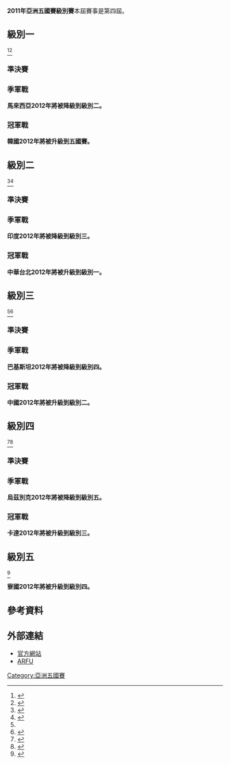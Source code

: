 {{六國錦標賽
|Name = 2011年亞洲五國賽級別賽
| image = 
| imagesize =
| caption = 
| date = 2011年5月4日 - 7月30日
| champions = 
| count = 
| matches = 12
| attendance =
| tries =
| top point scorer = 
| top try scorer = 
| website = [http://www.asian5nations.com Website]
| previous year = 2010 
| previous tournament = 2010年亞洲五國賽
| next year = 2012 
| next tournament = 2012年亞洲五國賽級別賽
}}

'''2011年亞洲五國賽級別賽'''本屆賽事是第四屆。

==級別一==
<ref>{{cite web|title=Division I schedule|url=http://www.asian5nations.com/Div1schedule|publisher=[[Asian_5_Nations|Asian 5 Nations]]|accessdate=2011-06-03|deadurl=yes|archiveurl=https://web.archive.org/web/20110526094134/http://www.asian5nations.com/Div1schedule|archivedate=2011-05-26}}</ref><ref>{{cite web|title=Division I Results|url=http://www.asian5nations.com/node/184|publisher=[[Asian_5_Nations|Asian 5 Nations]]|accessdate=2011-06-03|deadurl=yes|archiveurl=https://web.archive.org/web/20110707180251/http://www.asian5nations.com/node/184|archivedate=2011-07-07}}</ref> 

{{Round4-with third
<!--Date-Place|Team 1||Team 2| -->
<!--semi finals  -->
|2011年6月1日|'''{{rug|SIN}}'''|'''52'''|{{rug|MAS}}|17
|2011年6月1日|'''{{rug|KOR}}'''|'''34'''|{{rug|PHI}}|20
<!--final  -->
|2011年6月4日|{{rug|SIN}}|19|'''{{rug|KOR}}'''|'''58'''
<!--bronze final  -->
|2011年6月4日|{{rug|MAS}}|20|'''{{rug|PHI}}'''|'''86'''
|Consol=季軍戰 }}

=== 準決賽 ===
{{rugbybox
|date= 2011年6月1日
|time= 13:00
|home= '''{{ru-rt|SIN}}'''
|score= 52–17
|report=
|away= {{rug|MAS}}
|try1=
|con1=
|pen1=
|drop1=
|try2=
|con2=
|pen2=
|drop2=
|stadium= [[安山市|安山市]][[Ansan_Wa~_Stadium|Ansan Wa~ Stadium]]
|attendance=
|referee= 
}}

{{rugbybox
|date= 2011年6月1日
|time= 15:00
|home= '''{{ru-rt|KOR}}'''
|score= 34–20
|report=
|away= {{rug|PHI}}
|try1= 
|con1=
|pen1=
|drop1=
|try2= 
|con2= 
|pen2= 
|drop2=
|stadium= [[安山市|安山市]][[Ansan_Wa~_Stadium|Ansan Wa~ Stadium]]
|attendance=
|referee= 
}}

=== 季軍戰 ===
{{rugbybox
|date= 2011年6月4日
|time= 13:00
|home= {{ru-rt|MAS}}
|score=20–86
|report=
|away= '''{{rug|PHI}}'''
|try1=
|con1=
|pen1=
|drop1=
|try2=
|con2=
|pen2=
|drop2=
|stadium= [[安山市|安山市]][[Ansan_Wa~_Stadium|Ansan Wa~ Stadium]]
|attendance=
|referee= 
}}
'''馬來西亞2012年將被降級到級別二。'''

=== 冠軍戰 ===
{{rugbybox
|date= 2011年6月4日
|time= 15:00 
|home= {{ru-rt|SIN}}
|score=19–58
|report=
|away= '''{{rug|KOR}}'''
|try1=
|con1=
|pen1=
|drop1=
|try2=
|con2=
|pen2=
|drop2=
|stadium= [[安山市|安山市]][[Ansan_Wa~_Stadium|Ansan Wa~ Stadium]]
|attendance=
|referee= 
}}
'''韓國2012年將被升級到五國賽。'''

==級別二==
<ref name="Division II & III">{{cite web|title=Division II & III Match Schedule|url=http://www.asian5nations.com/node/41|publisher=[[Asian_5_Nations|Asian 5 Nations]]|accessdate=2011-06-03|deadurl=yes|archiveurl=https://web.archive.org/web/20110707174908/http://www.asian5nations.com/node/41|archivedate=2011-07-07}}</ref><ref>{{cite web|title=Division II Results|url=http://www.asian5nations.com/node/185|publisher=[[Asian_5_Nations|Asian 5 Nations]]|accessdate=2011-06-03|deadurl=yes|archiveurl=https://web.archive.org/web/20110707180453/http://www.asian5nations.com/node/185|archivedate=2011-07-07}}</ref>  

{{Round4-with third
<!--Date-Place|Team 1||Team 2| -->
<!--semi finals  -->
|2011年5月4日|'''{{rug|TPE}}'''|'''34'''|{{rug|IRN}}|31
|2011年5月4日|{{rug|IND}}|24|'''{{rug|THA}}'''|'''37'''
<!--final  -->
|2011年5月7日|'''{{rug|TPE}}'''|'''22'''|{{rug|THA}}|10
<!--bronze final  -->
|2011年5月7日|'''{{rug|IRN}}'''|'''30'''|{{rug|IND}}|19
|Consol=季軍戰}}

=== 準決賽 ===
{{rugbybox
|date= 2011年5月4日
|time= 15:00
|home= '''{{ru-rt|TPE}}'''
|score= '''34'''–31
|report=
|away= {{rug|IRN}}
|try1=
|con1=
|pen1=
|drop1=
|try2=
|con2=
|pen2=
|drop2=
|stadium= [[曼谷|曼谷]][[蘇帕查拉賽體育場|蘇帕查拉賽體育場]]
|attendance=
|referee= 
}}

{{rugbybox
|date= 2011年5月4日
|time= 17:30
|home= {{ru-rt|IND}}
|score= 24–'''37'''
|report=
|away= '''{{rug|THA}}'''
|try1=
|con1=
|pen1=
|drop1=
|try2=
|con2=
|pen2=
|drop2=
|stadium= [[曼谷|曼谷]][[蘇帕查拉賽體育場|蘇帕查拉賽體育場]]
|attendance=
|referee= 
}}

=== 季軍戰===
{{rugbybox
|date= 2011年5月7日
|time= 14:00
|home= '''{{ru-rt|IRN}}'''
|score= '''30'''–19
|report=
|away= {{rug|IND}}
|try1=
|con1=
|pen1=
|drop1=
|try2=
|con2=
|pen2=
|drop2=
|stadium= [[曼谷|曼谷]][[蘇帕查拉賽體育場|蘇帕查拉賽體育場]]
|attendance=
|referee= 
}}
'''印度2012年將被降級到級別三。'''

=== 冠軍戰 ===
{{rugbybox
|date= 2011年5月7日
|time= 16:00 
|home= '''{{ru-rt|TPE}}'''
|score= '''22'''–10
|report=
|away= {{rug|THA}}
|try1=
|con1=
|pen1=
|drop1=
|try2=
|con2=
|pen2=
|drop2=
|stadium= [[曼谷|曼谷]][[蘇帕查拉賽體育場|蘇帕查拉賽體育場]]
|attendance=
|referee= 
}}
'''中華台北2012年將被升級到級別一。'''

==級別三==
<ref name="Division II & III"/><ref>{{cite web|title=Division III Results|url=http://www.asian5nations.com/node/186|publisher=[[Asian_5_Nations|Asian 5 Nations]]|accessdate=2011-06-25|deadurl=yes|archiveurl=https://web.archive.org/web/20110707175131/http://www.asian5nations.com/node/186|archivedate=2011-07-07}}</ref> 

{{Round4-with third
<!--Date-Place|Team 1||Team 2| -->
<!--semi finals  -->
|2011年6月22日|{{rug|PAK}}|10|{{rug|GUM}}|'''37'''
|2011年6月22日|{{rug|CHN}}|'''32'''|{{rug|INA}}|23
<!--final  -->
|2011年6月25日|{{rug|GUM}}|18|{{rug|CHN}}|'''28''' 
<!--bronze final  -->
|2011年6月25日|{{rug|PAK}}|19|{{rug|INA}}|'''20''' 
|Consol=季軍戰}}

===準決賽===
{{rugbybox
|date= 2011年6月22日
|time= 13:00
|home= {{ru-rt|PAK}}
|score= 10–37
|report=
|away= {{rug|GUM}}
|try1=
|con1=
|pen1=
|drop1=
|try2=
|con2=
|pen2=
|drop2=
|stadium= [[雅加達|雅加達]]UPH Stadium 
|attendance=
|referee= 
}}

{{rugbybox
|date= 2011年6月22日
|time= 16:00
|home= {{ru-rt|CHN}}
|score= 32–23
|report=
|away= {{rug|INA}}
|try1=
|con1=
|pen1=
|drop1=
|try2=
|con2=
|pen2=
|drop2=
|stadium= [[雅加達|雅加達]]UPH Stadium
|attendance=
|referee= 
}}

===季軍戰===
{{rugbybox
|date= 2011年6月25日
|time= 13:00
|home= {{ru-rt|PAK}}
|score= 19–20
|report=
|away= {{rug|INA}}
|try1=
|con1=
|pen1=
|drop1=
|try2=
|con2=
|pen2=
|drop2=
|stadium= [[雅加達|雅加達]]UPH Stadium
|attendance=
|referee= 
}}
'''巴基斯坦2012年將被降級到級別四。'''

===冠軍戰===
{{rugbybox
|date= 2011年6月25日
|time= 16:00
|home= {{ru-rt|GUM}}
|score= 18–28
|report=
|away= {{rug|CHN}}
|try1=
|con1=
|pen1=
|drop1=
|try2=
|con2=
|pen2=
|drop2=
|stadium= [[雅加達|雅加達]]UPH Stadium
|attendance=
|referee= 
}}
'''中國2012年將被升級到級別二。'''

==級別四==
<ref name="Division IV & V">{{cite web|title=Division IV & V Match schedule|url=http://www.asian5nations.com/node/42|publisher=[[Asian_5_Nations|Asian 5 Nations]]|accessdate=2011-06-03|deadurl=yes|archiveurl=https://web.archive.org/web/20110902004402/http://www.asian5nations.com/node/42|archivedate=2011-09-02}}</ref><ref>{{cite web|title=Division IV Results|url=http://www.asian5nations.com/node/187|publisher=[[Asian_5_Nations|Asian 5 Nations]]|accessdate=2011-06-03|deadurl=yes|archiveurl=https://web.archive.org/web/20110707175320/http://www.asian5nations.com/node/187|archivedate=2011-07-07}}</ref>  

{{Round4-with third
<!--Date-Place|Team 1||Team 2| -->
<!--semi finals  -->
|2011年5月11日|{{rug|UZB}}|15|'''{{rug|LIB}}'''|'''34'''
|2011年5月11日|{{rug|JOR}}|8|'''{{rug|QAT}}'''|'''26'''
<!--final  -->
|2011年5月13日|{{rug|LIB}}|14|'''{{rug|QAT}}'''|'''29'''
<!--bronze final  -->
|2011年5月13日|{{rug|UZB}}|14|'''{{rug|JOR}}'''|'''17'''
|Consol=季軍戰}}

===準決賽===
{{rugbybox
|date= 2011年5月11日
|time= 17:00
|home= {{ru-rt|UZB}}
|score=15–34
|report=
|away= '''{{rug|LIB}}'''
|try1=
|con1=
|pen1=
|drop1=
|try2=
|con2=
|pen2=
|drop2=
|stadium= [[杜拜|杜拜]][[The_Sevens|The Sevens]]
|attendance=
|referee= 
}}

{{rugbybox
|date= 2011年5月11日
|time= 19:00
|home= {{ru-rt|JOR}}
|score=8–26
|report=
|away= '''{{rug|QAT}}'''
|try1=
|con1=
|pen1=
|drop1=
|try2=
|con2=
|pen2=
|drop2=
|stadium= [[杜拜|杜拜]][[The_Sevens_(stadium)|The Sevens]]
|attendance=
|referee= 
}}

=== 季軍戰===
{{rugbybox
|date= 2011年5月13日
|time= 18:00
|home= {{ru-rt|UZB}}
|score= 14–17
|report=
|away= '''{{rug|JOR}}'''
|try1=
|con1=
|pen1=
|drop1=
|try2=
|con2=
|pen2=
|drop2=
|stadium= [[杜拜|杜拜]][[The_Sevens_(stadium)|The Sevens]]
|attendance=
|referee= 
}}
'''烏茲別克2012年將被降級到級別五。'''


=== 冠軍戰 ===
{{rugbybox
|date= 2011年5月13日
|time= 
|home= {{ru-rt|LIB}}
|score= 14–29
|report=
|away= '''{{rug|QAT}}'''
|try1=
|con1=
|pen1=
|drop1=
|try2=
|con2=
|pen2=
|drop2=
|stadium= [[杜拜|杜拜]][[The_Sevens_(stadium)|The Sevens]]
|attendance=
|referee= 
}}
'''卡達2012年將被升級到級別三。'''

==級別五==
<ref>{{cite web|title=Division V results|url=http://www.asian5nations.com/node/188|publisher=[[Asian_5_Nations|Asian 5 Nations]]|accessdate=2011-07-25|deadurl=yes|archiveurl=https://web.archive.org/web/20110707175639/http://www.asian5nations.com/node/188|archivedate=2011-07-07}}</ref> 
{{rugbybox
|date= 2011-07-16
|time= 
|home= {{ru-rt|CAM}}
|score= 19–21
|report=
|away= {{rug|LAO}}
|try1=
|con1=
|pen1=
|drop1=
|try2=
|con2=
|pen2=
|drop2=
|stadium= [[金邊|金邊]]
|attendance=
|referee= 
}}

{{rugbybox
|date= 2011-07-30
|time= 
|home= {{ru-rt|LAO}}
|score=11–7
|report=
|away= {{rug|CAM}}
|try1=
|con1=
|pen1=
|drop1=
|try2=
|con2=
|pen2=
|drop2=
|stadium= [[永珍|永珍]]
|attendance=
|referee= 
}}
'''寮國2012年將被升級到級別四。'''


==參考資料==
{{reflist}}

==外部連結==
*[http://www.asian5nations.com/ 官方網站]{{Wayback|url=http://www.asian5nations.com/ |date=20150814200345 }}
*[http://www.arfu.com/ ARFU]{{Wayback|url=http://www.arfu.com/ |date=20200223205515 }}

{{亞洲五國賽}}

[[Category:亞洲五國賽|Category:亞洲五國賽]]